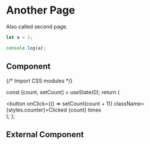 # Another Page

Also called second page.

```js filename="demo.js" {3} copy
let a = 1;

console.log(a);
```

## Component








{/* Import CSS modules */}

  const [count, setCount] = useState(0);
  return (
    <div>
      <button onClick={() => setCount(count + 1)} className={styles.counter}>Clicked {count} times</button>
    </div>
  );
};

<Counter/>

## External Component


<Counters />





<ComponentWithNoSSR />